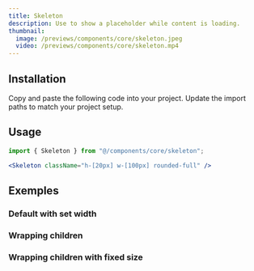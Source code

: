 ```yaml
---
title: Skeleton
description: Use to show a placeholder while content is loading.
thumbnail:
  image: /previews/components/core/skeleton.jpeg
  video: /previews/components/core/skeleton.mp4
---
```


<ComponentPreview name="demos/components/core/skeleton/default" />

## Installation

<Steps>
  <Step>Copy and paste the following code into your project.</Step>
  <ComponentSource name="components/core/default/skeleton" />
  <Step>Update the import paths to match your project setup.</Step>
</Steps>

## Usage

```jsx
import { Skeleton } from "@/components/core/skeleton";
```

```jsx
<Skeleton className="h-[20px] w-[100px] rounded-full" />
```

## Exemples

### Default with set width

<ComponentPreview name="demos/components/core/skeleton/default-with-set-width" />

### Wrapping children

<ComponentPreview name="demos/components/core/skeleton/wrapping-children" />

### Wrapping children with fixed size

<ComponentPreview name="demos/components/core/skeleton/wrapping-children-with-fixed-size" />
